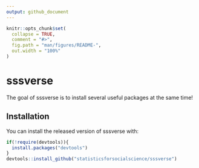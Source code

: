 ```yaml
---
output: github_document
---
```


<!-- README.md is generated from README.Rmd. Please edit that file -->

```r
knitr::opts_chunk$set(
  collapse = TRUE,
  comment = "#>",
  fig.path = "man/figures/README-",
  out.width = "100%"
)
```
# sssverse

The goal of sssverse is to install several useful packages at the same time!

## Installation

You can install the released version of sssverse with:

``` r
if(!require(devtools)){
  install.packages("devtools")
}
devtools::install_github("statisticsforsocialscience/sssverse")
```

